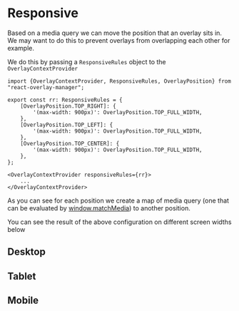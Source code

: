 
<Meta title="Documentation/Responsive"/>

# Responsive
Based on a media query we can move the position that an overlay sits in. We
may want to do this to prevent overlays from overlapping each other for example.

We do this by passing a `ResponsiveRules` object to the `OverlayContextProvider`

```tsx dark="true"
import {OverlayContextProvider, ResponsiveRules, OverlayPosition} from "react-overlay-manager";

export const rr: ResponsiveRules = {
    [OverlayPosition.TOP_RIGHT]: {
        '(max-width: 900px)': OverlayPosition.TOP_FULL_WIDTH,
    },
    [OverlayPosition.TOP_LEFT]: {
        '(max-width: 900px)': OverlayPosition.TOP_FULL_WIDTH,
    },
    [OverlayPosition.TOP_CENTER]: {
        '(max-width: 900px)': OverlayPosition.TOP_FULL_WIDTH,
    },
};

<OverlayContextProvider responsiveRules={rr}>
    ...
</OverlayContextProvider>
```

As you can see for each position we create a map of media query (one that can be evaluated
by [window.matchMedia](https://developer.mozilla.org/en-US/docs/Web/API/Window/matchMedia)) to another position.

You can see the result of the above configuration on different screen widths
below

<div class='resp-wrap'>
    <div class='resp-desktop'>
        <h2 class='resp-text'>Desktop</h2>
        <Story height='300px' id='hidden-stories--responsive-story' />
    </div>
    <div class='resp-tablet'>
        <h2 class='resp-text'>Tablet</h2>
        <Story height='500px' id='hidden-stories--responsive-story' />
    </div>
    <div class='resp-mobile'>
        <h2 class='resp-text'>Mobile</h2>
        <Story height='500px' id='hidden-stories--responsive-story' />
    </div>
</div>